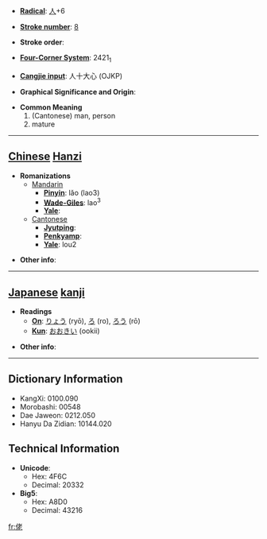 * '''[[Wiktionary:Chinese radical index| Radical]]''': [[Wiktionary:Chinese radical index 人|人]]+6

* '''[[Wiktionary:Chinese total strokes index|Stroke number]]''': [[Wiktionary:Chinese total strokes index 8|8]]

* '''Stroke order''': 

* '''[[Wiktionary:Chinese four corner index|Four-Corner System]]''': 2421<sub>1</sub>

* '''[[Wiktionary:Chinese Cangjie index|Cangjie input]]''': 人十大心 (OJKP)

* '''Graphical Significance and Origin''': 

* '''Common Meaning'''
*#(Cantonese) man, person
*# mature


----

== [[Chinese]] [[Hanzi]] ==

* '''Romanizations'''
** [[Mandarin]]
*** '''[[Pinyin]]''': lǎo (lao3)
*** '''[[Wade-Giles]]''': lao<sup>3</sup>
*** '''[[Yale]]''': 
**[[Cantonese]]
***'''[[Jyutping]]''':
***'''[[Penkyamp]]''': 
***'''[[Yale]]''': lou2

* '''Other info''': 

----

== [[Japanese]] [[kanji]] ==

* '''Readings'''
** '''[[On]]''': [[りょう]] (ryō), [[ろ]] (ro), [[ろう]] (rō)
** '''[[Kun]]''': [[おおきい]] (ookii)

* '''Other info''':  

----

== Dictionary Information ==

* KangXi: 0100.090
* Morobashi: 00548
* Dae Jaweon: 0212.050
* Hanyu Da Zidian: 10144.020

== Technical Information ==

* '''Unicode''':
** Hex: 4F6C
** Decimal: 20332
* '''Big5''':
** Hex: A8D0
** Decimal: 43216

[[fr:佬]]